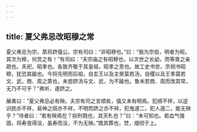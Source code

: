 ```yaml
---
---
---
```

title: 夏父弗忌改昭穆之常
---


夏父弗忌为宗，蒸将跻僖公。宗有司曰：“非昭穆也。”曰：“我为宗伯，明者为昭，其次为穆，何赏之有！”有司曰：“夫宗庙之有昭穆也，以次世之长幼，而等胄之亲疏也。夫祀，昭孝也。各致齐敬于其皇祖，昭孝之至也。故工史书世，宗祝书昭穆，犹恐其踰也。今将先明而后祖，自玄王以及主癸莫若汤，自稷以及王季莫若文、武，商、周之蒸也，未尝跻汤与文、武，为不踰也。鲁未若商、周而改其常，无乃不可乎？”弗听，遂跻之。

展禽曰：“夏父弗忌必有殃。夫宗有司之言顺矣，僖又未有明焉。犯顺不祥，以逆训民亦不祥，易神之班亦不祥，不明而跻之亦不祥，犯鬼道二，犯人道二，能无殃乎？”侍者曰：“若有殃焉在？抑刑戮也，其天札也？”曰：“未可知也。若血气强固，将寿宠得没，虽寿而没，不为无殃。”既其葬也，焚，烟彻于上。

